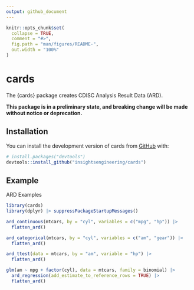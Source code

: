 ```yaml
---
output: github_document
---
```


<!-- README.md is generated from README.Rmd. Please edit that file -->

```r
knitr::opts_chunk$set(
  collapse = TRUE,
  comment = "#>",
  fig.path = "man/figures/README-",
  out.width = "100%"
)
```

# cards

<!-- badges: start -->
<!-- [![R-CMD-check](https://github.com/insightsengineering/cards/actions/workflows/R-CMD-check.yaml/badge.svg)](https://github.com/insightsengineering/cards/actions/workflows/R-CMD-check.yaml) -->
<!-- [![Codecov test coverage](https://codecov.io/gh/insightsengineering/cards/branch/main/graph/badge.svg)](https://app.codecov.io/gh/insightsengineering/cards?branch=main) -->
<!-- badges: end -->

The {cards} package creates CDISC Analysis Result Data (ARD).

**This package is in a preliminary state, and breaking change will be made without notice or deprecation.**

## Installation

You can install the development version of cards from [GitHub](https://github.com/) with:

``` r
# install.packages("devtools")
devtools::install_github("insightsengineering/cards")
```

## Example

ARD Examples

```r
library(cards)
library(dplyr) |> suppressPackageStartupMessages()

ard_continuous(mtcars, by = "cyl", variables = c("mpg", "hp")) |> 
  flatten_ard()

ard_categorical(mtcars, by = "cyl", variables = c("am", "gear")) |> 
  flatten_ard()

ard_ttest(data = mtcars, by = "am", variable = "hp") |> 
  flatten_ard()

glm(am ~ mpg + factor(cyl), data = mtcars, family = binomial) |>
  ard_regression(add_estimate_to_reference_rows = TRUE) |> 
  flatten_ard()
```

<!-- ARD  -> Table Example -->

<!-- ```{r} -->
<!-- # Construct the ARD -->
<!-- table_ard <- -->
<!--   bind_rows( -->
<!--     ard_continuous(mtcars, by = cyl, variables = "mpg"), -->
<!--     ard_categorical(mtcars, by = cyl, variables = "am"), -->
<!--     ard_categorical(mtcars, variables = "cyl") -->
<!--   ) -->

<!-- # convert ARD to a cards table -->
<!-- table <- -->
<!--   construct_cards( -->
<!--     table_plan = -->
<!--       bind_rows( -->
<!--         table_ard |> filter(variable %in% "mpg") |>  table_plan_simple_continuous(), -->
<!--         table_ard |> filter(variable %in% "am") |> table_plan_simple_categorical() -->
<!--       ), -->
<!--     header_plan = -->
<!--       table_ard |> -->
<!--       filter(variable %in% "cyl") |> -->
<!--       header_plan_simple(header = "**{strata} Cylinders**  \nN={n}  ({p}%)") |> -->
<!--       modifyList(val = list(label = gt::md("**Characteristic**"))) -->
<!--   ) |> -->
<!--   convert_cards(engine = "gt") -->
<!-- ``` -->

<!-- ```{r echo=FALSE, fig.width=4} -->
<!-- gt::gtsave(table, filename = "man/figures/README-table_example.png") -->
<!-- ``` -->

<!-- <img src="man/figures/README-table_example.png" style="width: 50%"> -->
